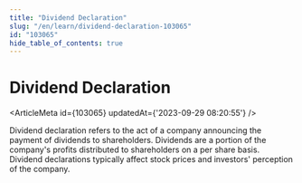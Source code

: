```yaml
---
title: "Dividend Declaration"
slug: "/en/learn/dividend-declaration-103065"
id: "103065"
hide_table_of_contents: true
---
```



# Dividend Declaration

<ArticleMeta id={103065} updatedAt={'2023-09-29 08:20:55'} />
<div className='border-solid border-b border-t-0 my-4 border-[var(--ifm-color-gray-300)]' />

Dividend declaration refers to the act of a company announcing the payment of dividends to shareholders. Dividends are a portion of the company's profits distributed to shareholders on a per share basis. Dividend declarations typically affect stock prices and investors' perception of the company.
